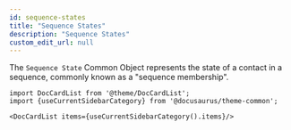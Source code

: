 ```yaml
---
id: sequence-states
title: "Sequence States"
description: "Sequence States"
custom_edit_url: null
---
```




The `Sequence State` Common Object represents the state of a contact in a sequence, commonly known as a "sequence membership".



```mdx-code-block
import DocCardList from '@theme/DocCardList';
import {useCurrentSidebarCategory} from '@docusaurus/theme-common';

<DocCardList items={useCurrentSidebarCategory().items}/>
```
      